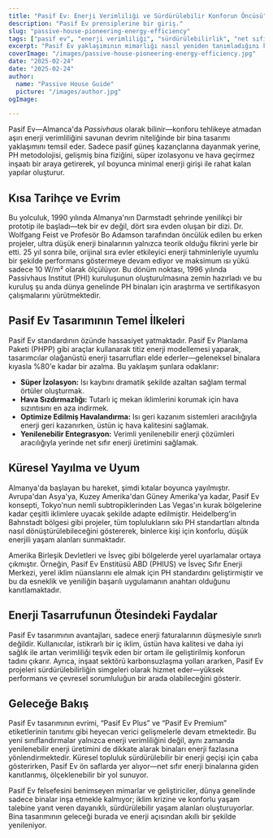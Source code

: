 ```yaml
---
title: "Pasif Ev: Enerji Verimliliği ve Sürdürülebilir Konforun Öncüsü"
description: "Pasif Ev prensiplerine bir giriş."
slug: "passive-house-pioneering-energy-efficiency"
tags: ["pasif ev", "enerji verimliliği", "sürdürülebilirlik", "net sıfır"]
excerpt: "Pasif Ev yaklaşımının mimarlığı nasıl yeniden tanımladığını keşfedin—herhangi bir bina türü veya iklimde, üstün iç mekan konforu, önemli ölçüde azaltılmış enerji kullanımı ve karbon emisyonlarında kayda değer bir azalma sağlıyor."
coverImage: "/images/passive-house-pioneering-energy-efficiency.jpg"
date: "2025-02-24"
date: "2025-02-24"
author: 
  name: "Passive House Guide"
  picture: "/images/author.jpg"
ogImage: 

---
```

Pasif Ev—Almanca'da *Passivhaus* olarak bilinir—konforu tehlikeye atmadan aşırı enerji verimliliğini savunan devrim niteliğinde bir bina tasarımı yaklaşımını temsil eder. Sadece pasif güneş kazançlarına dayanmak yerine, PH metodolojisi, gelişmiş bina fiziğini, süper izolasyonu ve hava geçirmez inşaatı bir araya getirerek, yıl boyunca minimal enerji girişi ile rahat kalan yapılar oluşturur.

## Kısa Tarihçe ve Evrim

Bu yolculuk, 1990 yılında Almanya'nın Darmstadt şehrinde yenilikçi bir prototip ile başladı—tek bir ev değil, dört sıra evden oluşan bir dizi. Dr. Wolfgang Feist ve Profesör Bo Adamson tarafından öncülük edilen bu erken projeler, ultra düşük enerji binalarının yalnızca teorik olduğu fikrini yerle bir etti. 25 yıl sonra bile, orijinal sıra evler etkileyici enerji tahminleriyle uyumlu bir şekilde performans göstermeye devam ediyor ve maksimum ısı yükü sadece 10 W/m² olarak ölçülüyor. Bu dönüm noktası, 1996 yılında Passivhaus Institut (PHI) kuruluşunun oluşturulmasına zemin hazırladı ve bu kuruluş şu anda dünya genelinde PH binaları için araştırma ve sertifikasyon çalışmalarını yürütmektedir.
## Pasif Ev Tasarımının Temel İlkeleri

Pasif Ev standardının özünde hassasiyet yatmaktadır. Pasif Ev Planlama Paketi (PHPP) gibi araçlar kullanarak titiz enerji modellemesi yaparak, tasarımcılar olağanüstü enerji tasarrufları elde ederler—geleneksel binalara kıyasla %80'e kadar bir azalma. Bu yaklaşım şunlara odaklanır:
- **Süper İzolasyon:** Isı kaybını dramatik şekilde azaltan sağlam termal örtüler oluşturmak.
- **Hava Sızdırmazlığı:** Tutarlı iç mekan iklimlerini korumak için hava sızıntısını en aza indirmek.
- **Optimize Edilmiş Havalandırma:** Isı geri kazanım sistemleri aracılığıyla enerji geri kazanırken, üstün iç hava kalitesini sağlamak.
- **Yenilenebilir Entegrasyon:** Verimli yenilenebilir enerji çözümleri aracılığıyla yerinde net sıfır enerji üretimini sağlamak.

## Küresel Yayılma ve Uyum

Almanya'da başlayan bu hareket, şimdi kıtalar boyunca yayılmıştır. Avrupa'dan Asya'ya, Kuzey Amerika'dan Güney Amerika'ya kadar, Pasif Ev konsepti, Tokyo'nun nemli subtropiklerinden Las Vegas'ın kurak bölgelerine kadar çeşitli iklimlere uyacak şekilde adapte edilmiştir. Heidelberg’in Bahnstadt bölgesi gibi projeler, tüm toplulukların sıkı PH standartları altında nasıl dönüştürülebileceğini göstererek, binlerce kişi için konforlu, düşük enerjili yaşam alanları sunmaktadır.

Amerika Birleşik Devletleri ve İsveç gibi bölgelerde yerel uyarlamalar ortaya çıkmıştır. Örneğin, Pasif Ev Enstitüsü ABD (PHIUS) ve İsveç Sıfır Enerji Merkezi, yerel iklim nüanslarını ele almak için PH standardını geliştirmiştir ve bu da esneklik ve yeniliğin başarılı uygulamanın anahtarı olduğunu kanıtlamaktadır.
## Enerji Tasarrufunun Ötesindeki Faydalar

Pasif Ev tasarımının avantajları, sadece enerji faturalarının düşmesiyle sınırlı değildir. Kullanıcılar, istikrarlı bir iç iklim, üstün hava kalitesi ve daha iyi sağlık ile artan verimliliği teşvik eden bir ortam ile geliştirilmiş konforun tadını çıkarır. Ayrıca, inşaat sektörü karbonsuzlaşma yolları ararken, Pasif Ev projeleri sürdürülebilirliğin simgeleri olarak hizmet eder—yüksek performans ve çevresel sorumluluğun bir arada olabileceğini gösterir.

## Geleceğe Bakış

Pasif Ev tasarımının evrimi, “Pasif Ev Plus” ve “Pasif Ev Premium” etiketlerinin tanıtımı gibi heyecan verici gelişmelerle devam etmektedir. Bu yeni sınıflandırmalar yalnızca enerji verimliliğini değil, aynı zamanda yenilenebilir enerji üretimini de dikkate alarak binaları enerji fazlasına yönlendirmektedir. Küresel topluluk sürdürülebilir bir enerji geçişi için çaba gösterirken, Pasif Ev ön saflarda yer alıyor—net sıfır enerji binalarına giden kanıtlanmış, ölçeklenebilir bir yol sunuyor.

Pasif Ev felsefesini benimseyen mimarlar ve geliştiriciler, dünya genelinde sadece binalar inşa etmekle kalmıyor; iklim krizine ve konforlu yaşam talebine yanıt veren dayanıklı, sürdürülebilir yaşam alanları oluşturuyorlar. Bina tasarımının geleceği burada ve enerji açısından akıllı bir şekilde yenileniyor.
